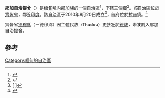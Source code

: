 {{Infobox settlement
|name                   = 那加自治區
|other_name             =
|native_name            = {{nobold|{{my|နာဂကိုယ်ပိုင်အုပ်ချုပ်ခွင့်ရဒေသ}}}}
|settlement_type        = [[自治區_(緬甸)|自治區]]
|image_flag             = Flag of Naga Self-Administered Zone.png
|image_blank_emblem     = 
|blank_emblem_size      = 100px
|blank_emblem_type      = Seal
|image_map              = 
|mapsize                = 
|map_caption            = 
|pushpin_map            =
|pushpin_label_position = bottom
|pushpin_map_caption    = Location in Myanmar (Burma)
|subdivision_type       = 國家
|subdivision_name       = {{flag|Myanmar}}
|subdivision_type1      = [[緬甸行政區劃|地區]]
|subdivision_name1      = [[實皆省|實皆省]]
|subdivision_type2      = [[鎮區_(緬甸)|鎮區數量]]
|subdivision_name2      = 3
|seat_type              = 首府
|seat                   = [[拉赫鎮|拉赫鎮]]
|leader_title           = 主席
|leader_name            = 蔡凱
|established_title      =
|established_date       =
|area_total_km2         =
|population_as_of       = 2014
|population_footnotes   = <ref name="census-2014">{{cite book|title=Sagaing Region|publisher=Ministry of Immigration and Population|location=Naypyitaw|date=May 2015|series=The 2014 Myanmar Population and Housing Census|volume=3-E|pages=17|url=https://drive.google.com/file/d/0B067GBtstE5TMl8tUjFEa1Zwa1k/view|access-date=2021-08-19|archive-date=2021-09-10|archive-url=https://web.archive.org/web/20210910153504/https://drive.google.com/file/d/0B067GBtstE5TMl8tUjFEa1Zwa1k/view|dead-url=no}}</ref>
|population_total       = 116,828
|population_demonym     = 那加
|timezone               = [[Myanmar_Standard_Time|MMT]]
|utc_offset             = 
|coordinates            =
|elevation_footnotes    =
|elevation_m            =
|elevation_ft           =
|website                = [https://www.facebook.com/nagaselfzone.gov/ Naga Self-Administered Zone]
|footnotes              =
}}
'''那加自治[[提舍|提舍]]'''（{{my|m=နာဂ ကိုယ်ပိုင်အုပ်ချုပ်ခွင့်ရ ဒေသ|p=nagá koup̱aiñ ouʔhcouʔ hkwíñyá deit͟há|y=na-ga.kuiy-puing-up-hkyup-hkwang.ra.de-sa.}}）是[[缅甸|缅甸]]境内[[那加族|那加族]]的一個[[自治區|自治區]]<ref>{{Cite web |url=http://www.burmalibrary.org/show.php?cat=1140&lo=d&sl=0 |title="National and State constitutions, draft constitutions, amendments and announcements (texts): Constitution of the Republic of the Union of Myanmar (2008) |access-date=2011-08-24 |archive-date=2021-03-19 |archive-url=https://web.archive.org/web/20210319101324/http://www.burmalibrary.org/show.php?cat=1140&lo=d&sl=0 |dead-url=no }}</ref>，下轄三個[[鄉|鄉]]<ref>[http://www.irrawaddy.org/election/component/filecabinet/?task=download&cid {{Script/shn-Mymr|ပြည်ထောင်စုသမ္မတမြန်မာနိုင်ငံတော် ဖွဲ့စည်းပုံအခြေခံဥပဒေ (၂၀၀၈ ခုနှစ်)}}] {{webarchive|url=https://web.archive.org/web/20110501121420/http://www.irrawaddy.org/election/component/filecabinet/?task=download&cid |date=2011-05-01 }} </ref>。該[[自治區|自治區]]位於[[實皆省|實皆省]]，鄰近[[那加蘭邦|印度]]。該[[自治區|自治區]]于2010年8月20日成立<ref>[{{Cite web |url=http://www.news-eleven.com/index.php?option=com_content&view=article&id=4375:2010-08-20-12-39-51&catid=42:2009-11-10-07-36-59&Itemid=112 |title={{Script/shn-Mymr|"တိုင်းခုနစ်တိုင်းကို တိုင်းဒေသကြီးများအဖြစ် လည်းကောင်း၊ ကိုယ်ပိုင်အုပ်ချုပ်ခွင့်ရ တိုင်းနှင့် ကိုယ်ပိုင်အုပ်ချုပ်ခွင့်ရ ဒေသများ ရုံးစိုက်ရာ မြို့များကို လည်းကောင်း ပြည်ထောင်စုနယ်မြေတွင် ခရိုင်နှင့်မြို့နယ်များကို လည်းကောင်း သတ်မှတ်ကြေညာ"}} |access-date=2011-08-24 |archive-date=2014-11-11 |archive-url=https://web.archive.org/web/20141111102351/http://www.news-eleven.com/index.php?option=com_content&view=article&id=4375:2010-08-20-12-39-51&catid=42:2009-11-10-07-36-59&Itemid=112 |dead-url=no }} {{Script/shn-Mymr|"တိုင်းခုနစ်တိုင်းကို တိုင်းဒေသကြီးများအဖြစ် လည်းကောင်း၊ ကိုယ်ပိုင်အုပ်ချုပ်ခွင့်ရ တိုင်းနှင့် ကိုယ်ပိုင်အုပ်ချုပ်ခွင့်ရ ဒေသများ ရုံးစိုက်ရာ မြို့များကို လည်းကောင်း ပြည်ထောင်စုနယ်မြေတွင် ခရိုင်နှင့်မြို့နယ်များကို လည်းကောင်း သတ်မှတ်ကြေညာ"}}]</ref>，首府位於[[缅甸|拉赫]]鎮。<ref>{{Cite web |url=http://english.peopledaily.com.cn/90001/90777/90851/7112811.html |title="Myanmar re-designates areas under new constitution ahead of election" |access-date=2011-08-24 |archive-date=2013-05-28 |archive-url=https://web.archive.org/web/20130528023411/http://english.peopledaily.com.cn/90001/90777/90851/7112811.html |dead-url=no }}</ref>

實皆省[[德穆縣|德穆縣]]（＝德穆鄉）因主體民族（Thadou）更接近於[[欽族|欽族]]，未被劃入那加自治提舍。

== 參考 ==
{{Reflist}}

{{緬甸行政區劃}}

[[Category:緬甸的自治區|Category:緬甸的自治區]]
